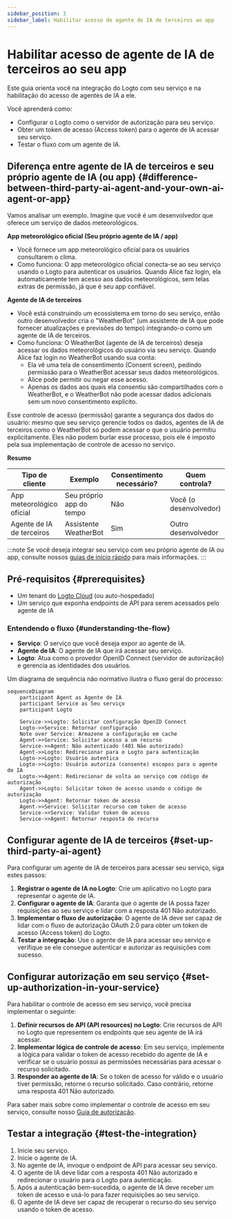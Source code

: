 ```yaml
---
sidebar_position: 3
sidebar_label: Habilitar acesso de agente de IA de terceiros ao app
---
```



# Habilitar acesso de agente de IA de terceiros ao seu app

Este guia orienta você na integração do Logto com seu serviço e na habilitação do acesso de agentes de IA a ele.

Você aprenderá como:

- Configurar o Logto como o servidor de autorização para seu serviço.
- Obter um token de acesso (Access token) para o agente de IA acessar seu serviço.
- Testar o fluxo com um agente de IA.

## Diferença entre agente de IA de terceiros e seu próprio agente de IA (ou app) \{#difference-between-third-party-ai-agent-and-your-own-ai-agent-or-app}

Vamos analisar um exemplo. Imagine que você é um desenvolvedor que oferece um serviço de dados meteorológicos.

**App meteorológico oficial (Seu próprio agente de IA / app)**

- Você fornece um app meteorológico oficial para os usuários consultarem o clima.
- Como funciona: O app meteorológico oficial conecta-se ao seu serviço usando o Logto para autenticar os usuários. Quando Alice faz login, ela automaticamente tem acesso aos dados meteorológicos, sem telas extras de permissão, já que é seu app confiável.

**Agente de IA de terceiros**

- Você está construindo um ecossistema em torno do seu serviço, então outro desenvolvedor cria o "WeatherBot" (um assistente de IA que pode fornecer atualizações e previsões do tempo) integrando-o como um agente de IA de terceiros.
- Como funciona: O WeatherBot (agente de IA de terceiros) deseja acessar os dados meteorológicos do usuário via seu serviço. Quando Alice faz login no WeatherBot usando sua conta:
  - Ela vê uma tela de consentimento (Consent screen), pedindo permissão para o WeatherBot acessar seus dados meteorológicos.
  - Alice pode permitir ou negar esse acesso.
  - Apenas os dados aos quais ela consentiu são compartilhados com o WeatherBot, e o WeatherBot não pode acessar dados adicionais sem um novo consentimento explícito.

Esse controle de acesso (permissão) garante a segurança dos dados do usuário: mesmo que seu serviço gerencie todos os dados, agentes de IA de terceiros como o WeatherBot só podem acessar o que o usuário permitiu explicitamente. Eles não podem burlar esse processo, pois ele é imposto pela sua implementação de controle de acesso no serviço.

**Resumo**

| Tipo de cliente           | Exemplo                  | Consentimento necessário? | Quem controla?         |
| ------------------------- | ------------------------ | ------------------------- | ---------------------- |
| App meteorológico oficial | Seu próprio app do tempo | Não                       | Você (o desenvolvedor) |
| Agente de IA de terceiros | Assistente WeatherBot    | Sim                       | Outro desenvolvedor    |

:::note
Se você deseja integrar seu serviço com seu próprio agente de IA ou app, consulte nossos [guias de início rápido](/quick-starts) para mais informações.
:::

## Pré-requisitos \{#prerequisites}

- Um tenant do [Logto Cloud](https://cloud.logto.io) (ou auto-hospedado)
- Um serviço que exponha endpoints de API para serem acessados pelo agente de IA

### Entendendo o fluxo \{#understanding-the-flow}

- **Serviço**: O serviço que você deseja expor ao agente de IA.
- **Agente de IA**: O agente de IA que irá acessar seu serviço.
- **Logto**: Atua como o provedor OpenID Connect (servidor de autorização) e gerencia as identidades dos usuários.

Um diagrama de sequência não normativo ilustra o fluxo geral do processo:

```mermaid
sequenceDiagram
    participant Agent as Agente de IA
    participant Service as Seu serviço
    participant Logto

    Service->>Logto: Solicitar configuração OpenID Connect
    Logto->>Service: Retornar configuração
    Note over Service: Armazene a configuração em cache
    Agent->>Service: Solicitar acesso a um recurso
    Service->>Agent: Não autenticado (401 Não autorizado)
    Agent->>Logto: Redirecionar para o Logto para autenticação
    Logto->>Logto: Usuário autentica
    Logto->>Logto: Usuário autoriza (consente) escopos para o agente de IA
    Logto->>Agent: Redirecionar de volta ao serviço com código de autorização
    Agent->>Logto: Solicitar token de acesso usando o código de autorização
    Logto->>Agent: Retornar token de acesso
    Agent->>Service: Solicitar recurso com token de acesso
    Service->>Service: Validar token de acesso
    Service->>Agent: Retornar resposta do recurso
```

## Configurar agente de IA de terceiros \{#set-up-third-party-ai-agent}

Para configurar um agente de IA de terceiros para acessar seu serviço, siga estes passos:

1. **Registrar o agente de IA no Logto**: Crie um aplicativo no Logto para representar o agente de IA.
2. **Configurar o agente de IA**: Garanta que o agente de IA possa fazer requisições ao seu serviço e lidar com a resposta 401 Não autorizado.
3. **Implementar o fluxo de autorização**: O agente de IA deve ser capaz de lidar com o fluxo de autorização OAuth 2.0 para obter um token de acesso (Access token) do Logto.
4. **Testar a integração**: Use o agente de IA para acessar seu serviço e verifique se ele consegue autenticar e autorizar as requisições com sucesso.

<ConfigureThirdPartyAiAgent />

## Configurar autorização em seu serviço \{#set-up-authorization-in-your-service}

Para habilitar o controle de acesso em seu serviço, você precisa implementar o seguinte:

1. **Definir recursos de API (API resources) no Logto**: Crie recursos de API no Logto que representem os endpoints que seu agente de IA irá acessar.
2. **Implementar lógica de controle de acesso**: Em seu serviço, implemente a lógica para validar o token de acesso recebido do agente de IA e verificar se o usuário possui as permissões necessárias para acessar o recurso solicitado.
3. **Responder ao agente de IA**: Se o token de acesso for válido e o usuário tiver permissão, retorne o recurso solicitado. Caso contrário, retorne uma resposta 401 Não autorizado.

Para saber mais sobre como implementar o controle de acesso em seu serviço, consulte nosso [Guia de autorização](/authorization).

## Testar a integração \{#test-the-integration}

1. Inicie seu serviço.
2. Inicie o agente de IA.
3. No agente de IA, invoque o endpoint de API para acessar seu serviço.
4. O agente de IA deve lidar com a resposta 401 Não autorizado e redirecionar o usuário para o Logto para autenticação.
5. Após a autenticação bem-sucedida, o agente de IA deve receber um token de acesso e usá-lo para fazer requisições ao seu serviço.
6. O agente de IA deve ser capaz de recuperar o recurso do seu serviço usando o token de acesso.

